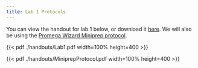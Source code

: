 ```yaml
---
title: Lab 1 Protocols
---
```


You can view the handout for lab 1 below, or download it [here](./handouts/Lab1.pdf). We will also be using the [Promega Wizard Miniprep protocol](./handouts/MiniprepProtocol.pdf).

{{< pdf ./handouts/Lab1.pdf width=100% height=400 >}}


{{< pdf ./handouts/MiniprepProtocol.pdf width=100% height=400 >}}
